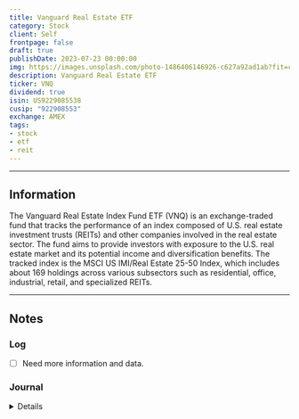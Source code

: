 ```yaml
---
title: Vanguard Real Estate ETF
category: Stock
client: Self
frontpage: false
draft: true
publishDate: 2023-07-23 00:00:00
img: https://images.unsplash.com/photo-1486406146926-c627a92ad1ab?fit=crop&w=1400&h=700&q=75
description: Vanguard Real Estate ETF
ticker: VNQ
dividend: true
isin: US9229085538
cusip: "922908553"
exchange: AMEX
tags:
- stock
- etf
- reit
---
```



<MDXLayer title={frontmatter.title} description={frontmatter.description}>
<Widget img={frontmatter.img} skeleton={false}>
<MDXJS>

---

## Information

The Vanguard Real Estate Index Fund ETF (VNQ) is an exchange-traded fund that tracks the performance of an index composed of U.S. real estate investment trusts (REITs) and other companies involved in the real estate sector. 
The fund aims to provide investors with exposure to the U.S. real estate market and its potential income and diversification benefits.
The tracked index is the MSCI US IMI/Real Estate 25-50 Index, which includes about 169 holdings across various subsectors such as residential, office, industrial, retail, and specialized REITs. 

---

## Notes

### Log

- [ ] Need more information and data.


### Journal

<Details data="J1">

#### J1
##### 2023-07-13

Added Asset.

</Details>

</MDXJS>
</Widget>
</MDXLayer>